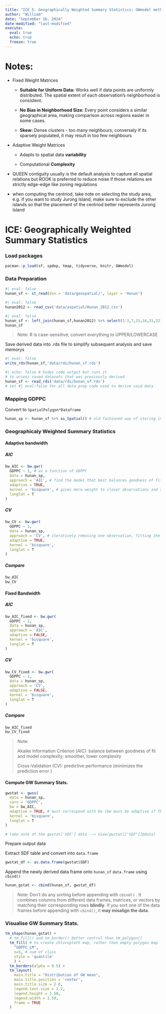 ```yaml
---
title: "ICE 5: Geographically Weighted Summary Statistics: GWmodel methods"
author: "William"
date: "September 16, 2024"
date-modified: "last-modified"
execute: 
  eval: true
  echo: true
  freeze: true
---
```


# Notes:

-   Fixed Weight Matrices

    -   **Suitable for Uniform Data:** Works well if data points are uniformly distributed. The spatial extent of each observation's neighborhood is consistent.

    ```{=html}
    <!-- -->
    ```
    -   **No Bias in Neighborhood Size:** Every point considers a similar geographical area, making comparison across regions easier in some cases.

    -   **Skew:** Dense clusters - too many neighbours; conversely if its sparsely populated, it may result in too few neighbours

-   Adaptive Weight Matrices

    -   Adapts to spatial data **variability**

    -   Computational **Complexity**

-   QUEEN contiguity usually is the default analysis to capture all spatial relations but ROOK is preferred to reduce noise if those relations are strictly edge-edge like zoning regulations

-   when computing the centriod, take note on selecting the study area, e.g. if you want to study Jurong Island, make sure to exclude the other islands so that the placement of the centriod better represents Jurong Island

# ICE: Geographically Weighted Summary Statistics

### Load packages

```r
pacman::p_load(sf, spdep, tmap, tidyverse, knitr, GWmodel)
```

### Data Preparation

```r
#| eval: false
hunan_sf <- st_read(dsn = 'data/geospatial/', layer = 'Hunan')
```

```r
#| eval: false
hunan2012 <- read_csv('data/aspatial/Hunan_2012.csv')
```

```r
#| eval: false
hunan_sf <- left_join(hunan_sf,hunan2012) %>% select(1:3,7,15,16,31,32)
hunan_sf
```

> Note: R is case-sensitive; convert everything to UPPER/LOWERCASE

Save derived data into .rds file to simplify subsequent analysis and save memorys

```r
#| eval: false
write_rds(hunan_sf,'data/rds/hunan_sf.rds')
```

```r
#| echo: false # hides code output but runs it
# to access saved datasets that was previously derived
hunan_sf <- read_rds('data/rds/hunan_sf.rds')
# set #| eval:false for all data prep code used to derive said data
```

### Mapping GDPPC

Convert to `SpatialPolygon*Dataframe`

```r
hunan_sp <- hunan_sf %>% as_Spatial() # old fashioned way of storing in list
```

### Geographicaly Weighted Summary Statistics

#### Adaptive bandwidth

##### AIC

```r
bw_AIC <- bw.gwr(
  GDPPC ~ 1, # as a function of GDPPC
  data = hunan_sp,
  approach = 'AIC', # find the model that best balances goodness of fit and complexity
  adaptive = TRUE,
  kernel = 'bisquare', # gives more weight to closer observations and reduces the weight of distant ones smoothly until bandwidth cutoff
  longlat = T
)
```

##### CV

```r
bw_CV <- bw.gwr(
  GDPPC ~ 1,
  data = hunan_sp,
  approach = 'CV', # iteratively removing one observation, fitting the model on the remaining data, and then predicting the removed observation; bandwidth that minimizes the prediction error is chosen
  adaptive = TRUE,
  kernel = 'bisquare',
  longlat = T
)
```

##### Compare

```r
bw_AIC
bw_CV
```

#### Fixed Bandwidth

##### AIC

```r
bw_AIC_fixed <- bw.gwr(
  GDPPC ~ 1,
  data = hunan_sp,
  approach = 'AIC',
  adaptive = FALSE,
  kernel = 'bisquare',
  longlat = T
)
```

##### CV

```r
bw_CV_fixed <- bw.gwr(
  GDPPC ~ 1,
  data = hunan_sp,
  approach = 'CV',
  adaptive = FALSE,
  kernel = 'bisquare',
  longlat = T
)
```

##### Compare

```r
bw_AIC_fixed
bw_CV_fixed
```

> Note:
>
> Akaike Information Criterion (AIC): balance between goodness of fit and model complexity; smoother, lower complexity
>
> Cross-Validation (CV): predictive performance (minimizes the prediction error )

#### Compute GW Summary Stats.

```r
gwstat <- gwss(
  data = hunan_sp,
  vars = 'GDPPC',
  bw = bw_AIC,
  adaptive = TRUE, # must correspond with bw (bw must be adaptive if TRUE)
  kernel = 'bisquare',
  longlat = T
)

# take note of the gwstat['SDF'] data --> View(gwstat[["SDF"]]@data)
```

Prepare output data

Extract SDF table and convert into `data.frame`

```r
gwstat_df <- as.data.frame(gwstat$SDF)
```

Append the newly derived data frame onto `hunan_sf` `data.frame` using `cbind()`

```r
hunan_gstat <- cbind(hunan_sf, gwstat_df)
```

> Note: Don't do any sorting before appending with `cbind()` . It combines columns from different data frames, matrices, or vectors by matching their corresponding rows **blindly**. If you sort one of the data frames before appending with `cbind()`, it **may misalign the data**.

### Visualise GW Summary Stats.

```r
tm_shape(hunan_gstat) +
  # tm_fill() and tm_border() better control than tm_polygon()
  tm_fill( # to create chloropleth map, rather than empty polygon map
    "GDPPC_LM",
    n=5, # num of class
    style = 'quantile'
    ) +
  tm_borders(alpha = 0.5) +
  tm_layout(
    main.title = "Distribution of GW mean",
    main.title.position = 'center',
    main.title.size = 2.0,
    legend.text.size = 1.2,
    legend.height = 1.50,
    legend.width = 1.50,
    frame = TRUE
  )
```
